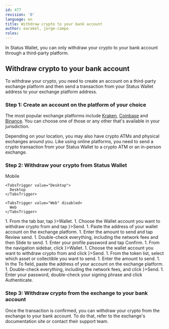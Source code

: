 ```yaml
---
id: 477
revision: '0'
language: en
title: Withdraw crypto to your bank account
author: earakel, jorge-campo
roles:
---
```


In Status Wallet, you can only withdraw your crypto to your bank account through a third-party platform.

## Withdraw crypto to your bank account

To withdraw your crypto, you need to create an account on a third-party exchange platform and then send a transaction from your Status Wallet address to your exchange platform address.

### Step 1: Create an account on the platform of your choice

The most popular exchange platforms include [Kraken](https://kraken.com), [Coinbase](https://coinbase.com) and [Binance](https://binance.com). You can choose one of those or any other that's available in your jurisdiction.

Depending on your location, you may also have crypto ATMs and physical exchanges around you. Like using online platforms, you need to send a crypto transaction from your Status Wallet to a crypto ATM or an in-person exchange.

### Step 2: Withdraw your crypto from Status Wallet

<Tabs defaultValue="Desktop">
  <TabsList size={32}>
    <TabsTrigger value="Mobile">
      Mobile
    </TabsTrigger>

    <TabsTrigger value="Desktop">
      Desktop
    </TabsTrigger>

    <TabsTrigger value="Web" disabled>
      Web
    </TabsTrigger>
  </TabsList>

  <TabsContent value="Mobile">
    1. From the tab bar, tap <ContextTag icon={<WalletIcon />}>Wallet</ContextTag>.
    1. Choose the Wallet account you want to withdraw crypto from and tap <ContextTag icon={<SendIcon />}>Send</ContextTag>.
    1. Paste the address of your wallet account on the exchange platform.
    1. Enter the amount to send and tap <ContextTag>Review send</ContextTag>.
    1. Double-check everything, including the network fees and then <ContextTag>Slide to send</ContextTag>.
    1. Enter your profile password and tap <ContextTag>Confirm</ContextTag>.
  </TabsContent>

  <TabsContent value="Desktop">
    1. From the navigation sidebar, click <ContextTag icon={<WalletDesktopIcon />}>Wallet</ContextTag>.
    1. Choose the wallet account you want to withdraw crypto from and click <ContextTag icon={<SendDesktopIcon />}>Send</ContextTag>.
    1. From the token list, select which asset or collectible you want to send.
    1. Enter the amount to send.
    1. In the <ContextTag>To</ContextTag> field, paste the address of your account on the exchange platform.
    1. Double-check everything, including the network fees, and click <ContextTag icon={<PasswordDesktopIcon />}>Send</ContextTag>.
    1. Enter your password, double-check your signing phrase and click <ContextTag>Authenticate</ContextTag>.
  </TabsContent>
</Tabs>

### Step 3: Withdraw crypto from the exchange to your bank account

Once the transaction is confirmed, you can withdraw your crypto from the exchange to your bank account. To do that, refer to the exchange's documentation site or contact their support team.
